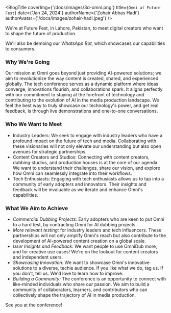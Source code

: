 
<BlogTitle
    coverImg={'/docs/images/3d-omni.png'}
    title={`Omni at Future Fest`}
    date={'Jan 24, 2024'}
    authorName={'Zohair Abbas Hadi'}
    authorAvatar={'/docs/images/zohair-hadi.jpeg'}
/>

<div 
    style={{
        fontSize: '1.25rem',
        lineHeight: '1.75rem',
        marginTop: '24px',
        marginBottom: '24px',
        fontWeight: 400,
        fontStyle: 'normal',
        fontStretch: 'normal',
        letterSpacing: 'normal',
        textAlign: 'left',
    }}
>
We're at Future Fest, in Lahore, Pakistan, to meet digital creators who want to shape the future of production.

We'll also be demoing our *WhatsApp Bot*, which showcases our capabilities to consumers.


### Why We're Going
Our mission at Omni goes beyond just providing AI-powered solutions; we aim to revolutionize the way content is created, shared, and experienced globally. The tech conference serves as a dynamic platform where ideas converge, innovations flourish, and collaborations spark. It aligns perfectly with our commitment to staying at the forefront of technology and contributing to the evolution of AI in the media production landscape. We feel the best way to truly showcase our technology's power, and get real feedback, is through live demonstrations and one-to-one conversations.

### Who We Want to Meet

- Industry Leaders: We seek to engage with industry leaders who have a profound impact on the future of tech and media. Collaborating with these visionaries will not only elevate our understanding but also open avenues for strategic partnerships.
- Content Creators and Studios: Connecting with content creators, dubbing studios, and production houses is at the core of our agenda. We want to understand their challenges, share our vision, and explore how Omni can seamlessly integrate into their workflows.
- Tech Enthusiasts: Engaging with tech enthusiasts allows us to tap into a community of early adopters and innovators. Their insights and feedback will be invaluable as we iterate and enhance Omni's capabilities.

### What We Aim to Achieve

- *Commercial Dubbing Projects:* Early adopters who are keen to put Omni to a hard test, by contracting Omni for AI dubbing projects.
- *More relevant testing:* for industry leaders and tech influencers. These partnerships will not only amplify Omni's reach but also contribute to the development of AI-powered content creation on a global scale.
- *User Insights and Feedback:* We want people to use OmniDub more, and for creative use cases! We're on the lookout for content creators and independent users.
- *Showcasing Innovation:* We want to showcase Omni's innovative solutions to a diverse, techie audience. If you like what we do, tag us. If you don't, tell us. We'd love to learn how to improve.
- *Building a Community:* The conference is an opportunity to connect with like-minded individuals who share our passion. We aim to build a community of collaborators, learners, and contributors who can collectively shape the trajectory of AI in media production.

See you at the conference!

</div>